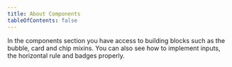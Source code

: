 ```yaml
---
title: About Components
tableOfContents: false
---
```


<section>
  <p>
    In the components section you have access to building blocks such as the
    bubble, card and chip mixins. You can also see how to implement inputs, the
    horizontal rule and badges properly.
  </p>
</section>
